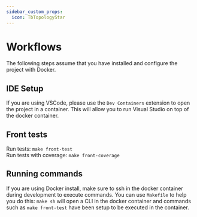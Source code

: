```yaml
---
sidebar_custom_props:
  icon: TbTopologyStar
---
```

# Workflows

The following steps assume that you have installed and configure the project with Docker.

## IDE Setup

If you are using VSCode, please use the `Dev Containers` extension to open the project in a container.
This will allow you to run Visual Studio on top of the docker container.

## Front tests

Run tests: `make front-test`  
Run tests with coverage: `make front-coverage`

## Running commands
If you are using Docker install, make sure to ssh in the docker container during development to execute commands.
You can use `Makefile` to help you do this: `make sh` will open a CLI in the docker container and commands such as `make front-test` have been setup to be executed in the container.